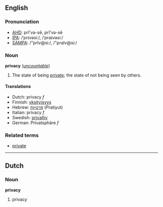 ==English==
===Pronunciation===
*[[w:AHD|AHD]]: prĭ'və-sē, prī'və-sē
*[[w:IPA|IPA]]: /ˈprɪvəsiː/, /ˈpraɪvəsiː/
*[[w:SAMPA|SAMPA]]: /"prIv@si:/, /"praIv@si:/

===Noun===
'''privacy''' (''[[uncountable]]'')

#The state of being [[private]]; the state of not being seen by others.

==== Translations ====
*Dutch: privacy ''f''
*Finnish: [[yksityisyys]]
*Hebrew: [[פרטיות]] (Pratiyut)
*Italian: privacy ''f''
*Swedish: [[privatliv]]
*German: Privatsphäre ''f''
===Related terms===
*[[private]]

----
==Dutch==
===Noun===
'''privacy'''

# privacy